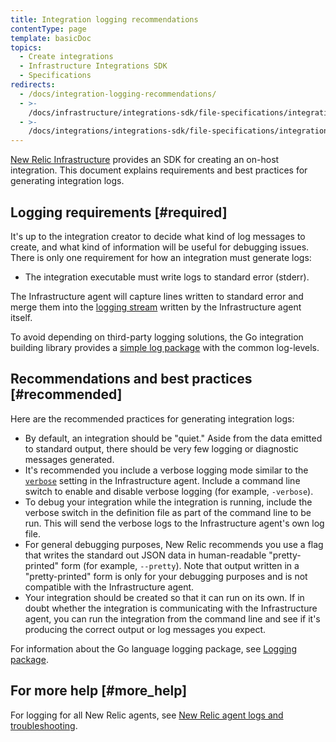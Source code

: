 ```yaml
---
title: Integration logging recommendations
contentType: page
template: basicDoc
topics:
  - Create integrations
  - Infrastructure Integrations SDK
  - Specifications
redirects:
  - /docs/integration-logging-recommendations/
  - >-
    /docs/infrastructure/integrations-sdk/file-specifications/integration-logging-recommendations/
  - >-
    /docs/integrations/integrations-sdk/file-specifications/integration-logging-recommendations/
---
```


[New Relic Infrastructure](/docs/infrastructure/new-relic-infrastructure/getting-started/introduction-new-relic-infrastructure) provides an SDK for creating an on-host integration. This document explains requirements and best practices for generating integration logs.

## Logging requirements [#required]

It's up to the integration creator to decide what kind of log messages to create, and what kind of information will be useful for debugging issues. There is only one requirement for how an integration must generate logs:

* The integration executable must write logs to standard error (stderr).

The Infrastructure agent will capture lines written to standard error and merge them into the [logging stream](/docs/infrastructure/new-relic-infrastructure/troubleshooting/generating-logs-troubleshooting-infrastructure) written by the Infrastructure agent itself.

To avoid depending on third-party logging solutions, the Go integration building library provides a [simple log package](https://github.com/newrelic/infra-integrations-sdk/blob/master/docs/toolset/log.md) with the common log-levels.

## Recommendations and best practices [#recommended]

Here are the recommended practices for generating integration logs:

* By default, an integration should be "quiet." Aside from the data emitted to standard output, there should be very few logging or diagnostic messages generated.
* It's recommended you include a verbose logging mode similar to the [`verbose`](/docs/infrastructure/new-relic-infrastructure/configuration/configure-infrastructure-agent#verbose) setting in the Infrastructure agent. Include a command line switch to enable and disable verbose logging (for example, `-verbose`).
* To debug your integration while the integration is running, include the verbose switch in the definition file as part of the command line to be run. This will send the verbose logs to the Infrastructure agent's own log file.
* For general debugging purposes, New Relic recommends you use a flag that writes the standard out JSON data in human-readable "pretty-printed" form (for example, `--pretty`). Note that output written in a "pretty-printed" form is only for your debugging purposes and is not compatible with the Infrastructure agent.
* Your integration should be created so that it can run on its own. If in doubt whether the integration is communicating with the Infrastructure agent, you can run the integration from the command line and see if it's producing the correct output or log messages you expect.

For information about the Go language logging package, see [Logging package](https://github.com/newrelic/infra-integrations-sdk/blob/master/docs/toolset/log.md).

## For more help [#more_help]

For logging for all New Relic agents, see [New Relic agent logs and troubleshooting](/docs/agents/manage-apm-agents/troubleshooting/new-relic-agent-logs-troubleshooting).
